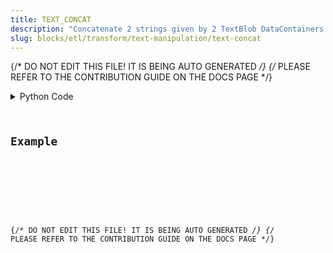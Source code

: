 ```yaml
---
title: TEXT_CONCAT
description: "Concatenate 2 strings given by 2 TextBlob DataContainers."
slug: blocks/etl/transform/text-manipulation/text-concat
---
```


{/* DO NOT EDIT THIS FILE! IT IS BEING AUTO GENERATED */}
{/* PLEASE REFER TO THE CONTRIBUTION GUIDE ON THE DOCS PAGE */}


<PythonDocsDisplay docstring={docstring} />
<details>
<summary>Python Code</summary>



<Code code={pythonCode} lang="py" wrap theme="dracula" />

[Find this Flojoy Block on GitHub](https://github.com/flojoy-ai/blocks/blob/main/blocks/ETL/TRANSFORM/TEXT_MANIPULATION/TEXT_CONCAT/TEXT_CONCAT.py)

</details>

## Example


<GetHelpWidget />


<AppDisplay app={app} blockName="TEXT_CONCAT" client:visible />


<Example />

{/* DO NOT EDIT THIS FILE! IT IS BEING AUTO GENERATED */}
{/* PLEASE REFER TO THE CONTRIBUTION GUIDE ON THE DOCS PAGE */}
